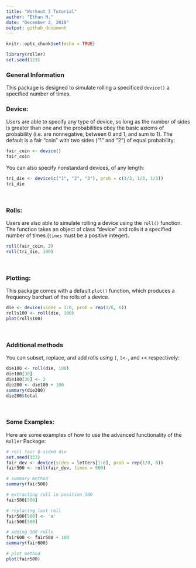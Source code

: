 ```yaml
---
title: "Workout 3 Tutorial"
author: "Ethan M."
date: "December 2, 2018"
output: github_document
---
```


```r
knitr::opts_chunk$set(echo = TRUE)
```

```r
library(roller)
set.seed(123)
```

### General Information

This package is designed to simulate rolling a specificed `device()` a specified number of times. 


### Device:

Users are able to specify any type of device, so long as the number of sides is greater than one and the probabilities obey the basic axioms of probability (i.e. are nonnegative, between 0 and 1, and sum to 1). The default is a fair "coin" with two sides ("1" and "2") of equal probability:

```r
fair_coin <- device()
fair_coin
```

You can also specify nonstandard devices, of any length:

```r
tri_die <- device(c("1", "2", "3"), prob = c(1/3, 1/3, 1/3))
tri_die
```

\ 

### Rolls:

Users are also able to simulate rolling a device using the `roll()` function. The function takes an object of class "device" and rolls it a specified number of times (`times` must be a positive integer).

```r
roll(fair_coin, 2)
roll(tri_die, 100)
```

\ 

### Plotting:

This package comes with a default `plot()` function, which produces a frequency barchart of the rolls of a device. 

```r
die <- device(sides = 1:6, prob = rep(1/6, 6))
rolls100 <- roll(die, 100)
plot(rolls100)
```

\ 

### Additional methods

You can subset, replace, and add rolls using `[`, `[<-`, and `+`< respectively:

```r
die100 <- roll(die, 100)
die100[30]
die100[30] <- 2
die200 <- die100 + 100
summary(die200)
die200$total
```

\ 

### Some Examples:

Here are some examples of how to use the advanced functionality of the `Roller` Package:

```r
# roll fair 8-sided die
set.seed(123)
fair_dev <- device(sides = letters[1:8], prob = rep(1/8, 8))
fair500 <- roll(fair_dev, times = 500)

# summary method
summary(fair500)

# extracting roll in position 500
fair500[500]

# replacing last roll
fair500[500] <- 'a'
fair500[500]

# adding 100 rolls
fair600 <- fair500 + 100
summary(fair600)

# plot method
plot(fair500)
```


